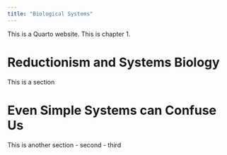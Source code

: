 ```yaml
---
title: "Biological Systems"
---
```


This is a Quarto website.
This is chapter 1.

# Reductionism and Systems Biology

This is a section


# Even Simple Systems can Confuse Us

This is another section
- second
- third
